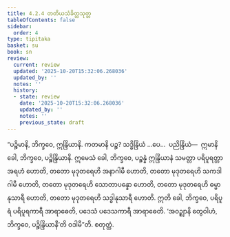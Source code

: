```yaml
---
title: 4.2.4 တတိယသံခိတ္တသုတ္တ
tableOfContents: false
sidebar:
  order: 4
type: tipitaka
basket: su
book: sn
review:
  current: review
  updated: '2025-10-20T15:32:06.268036'
  updated_by: ''
  notes: ''
  history:
  - state: review
    date: '2025-10-20T15:32:06.268036'
    updated_by: ''
    notes: ''
    previous_state: draft
---
```



<DynamicBreadcrumb />


<ReviewStatus review={frontmatter.review} showDetails={true} />

<HypothesisAnnotation frontmatter={frontmatter} />

<Division number="484" book="sn" e="ch" v="18" p="349">

<Paragraph number="1043" book="sn">
“ပဉ္စိမာနိ, ဘိက္ခဝေ, ဣန္ဒြိယာနိ. ကတမာနိ ပဉ္စ? သဒ္ဓိန္ဒြိယံ …ပေ…  ပညိန္ဒြိယံ—  ဣမာနိ ခေါ, ဘိက္ခဝေ, ပဉ္စိန္ဒြိယာနိ. ဣမေသံ ခေါ, ဘိက္ခဝေ, ပဉ္စန္နံ ဣန္ဒြိယာနံ သမတ္တာ ပရိပူရတ္တာ အရဟံ ဟောတိ, တတော မုဒုတရေဟိ အနာဂါမီ ဟောတိ, တတော မုဒုတရေဟိ သကဒါဂါမီ ဟောတိ, တတော မုဒုတရေဟိ သောတာပန္နော ဟောတိ, တတော မုဒုတရေဟိ ဓမ္မာနုသာရီ ဟောတိ, တတော မုဒုတရေဟိ သဒ္ဓါနုသာရီ ဟောတိ. ဣတိ ခေါ, ဘိက္ခဝေ, ပရိပူရံ ပရိပူရကာရီ အာရာဓေတိ, ပဒေသံ ပဒေသကာရီ အာရာဓေတိ. ‘အဝဉ္ဈာနိ တွေဝါဟံ, ဘိက္ခဝေ, ပဉ္စိန္ဒြိယာနီ’တိ ဝဒါမီ”တိ.

</Paragraph>
</Division>

<Paragraph number="1044" type="center" book="sn">
စတုတ္ထံ.
</Paragraph>